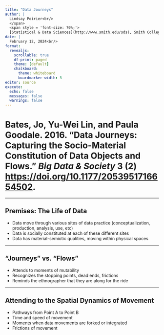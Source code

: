 ```yaml
---
title: "Data Journeys"
author: |
  Lindsay Poirier<br/>
  </span>
  <span style = 'font-size: 70%;'>
  [Statistical & Data Sciences](http://www.smith.edu/sds), Smith College<br/>
date: |
  February 12, 2024<br/>
format: 
  revealjs:
    scrollable: true
    df-print: paged
    theme: [default]
    chalkboard:
      theme: whiteboard
      boardmarker-width: 5
editor: source
execute:
  echo: false
  messages: false
  warnings: false
---
```




# Bates, Jo, Yu-Wei Lin, and Paula Goodale. 2016. “Data Journeys: Capturing the Socio-Material Constitution of Data Objects and Flows.” *Big Data & Society* 3 (2) [https://doi.org/10.1177/2053951716654502](https://doi.org/10.1177/2053951716654502).

------

## Premises: The Life of Data

-   Data move through various sites of data practice (conceptualization, production, analysis, use, etc)
-   Data is socially constituted at each of these different sites
-   Data has material-semiotic qualities, moving within physical spaces

------------------------------------------------------------------------

## "Journeys" vs. "Flows"

-   Attends to moments of mutability
-   Recognizes the stopping points, dead ends, frictions
-   Reminds the ethnographer that they are along for the ride

------------------------------------------------------------------------

## Attending to the Spatial Dynamics of Movement

-   Pathways from Point A to Point B
-   Time and speed of movement
-   Moments when data movements are forked or integrated
-   Frictions of movement


